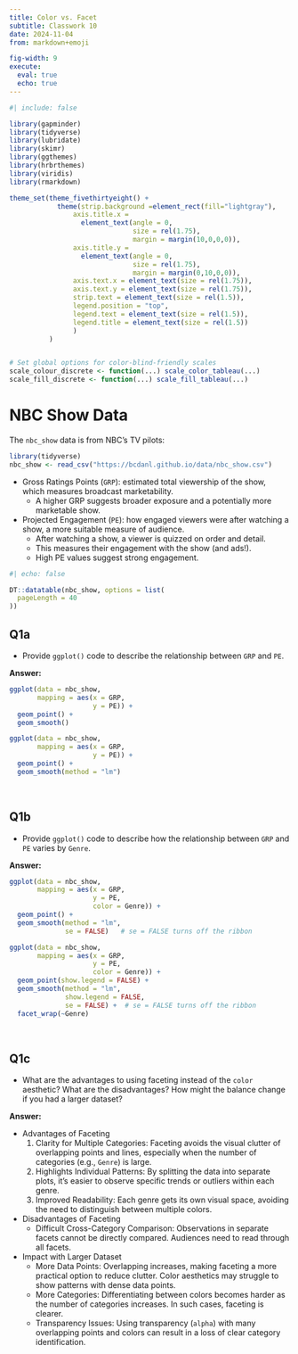 ```yaml
---
title: Color vs. Facet
subtitle: Classwork 10
date: 2024-11-04
from: markdown+emoji

fig-width: 9
execute: 
  eval: true
  echo: true
---
```


```r
#| include: false

library(gapminder)
library(tidyverse)
library(lubridate)
library(skimr)
library(ggthemes)
library(hrbrthemes)
library(viridis)
library(rmarkdown)

theme_set(theme_fivethirtyeight() +
            theme(strip.background =element_rect(fill="lightgray"),
                axis.title.x = 
                  element_text(angle = 0,
                               size = rel(1.75),
                               margin = margin(10,0,0,0)),
                axis.title.y = 
                  element_text(angle = 0,
                               size = rel(1.75),
                               margin = margin(0,10,0,0)),
                axis.text.x = element_text(size = rel(1.75)),
                axis.text.y = element_text(size = rel(1.75)),
                strip.text = element_text(size = rel(1.5)),
                legend.position = "top",
                legend.text = element_text(size = rel(1.5)),
                legend.title = element_text(size = rel(1.5))
                )
          )


# Set global options for color-blind-friendly scales
scale_colour_discrete <- function(...) scale_color_tableau(...)
scale_fill_discrete <- function(...) scale_fill_tableau(...)

```

# NBC Show Data

The `nbc_show` data is from NBC’s TV pilots:

```r
library(tidyverse)
nbc_show <- read_csv("https://bcdanl.github.io/data/nbc_show.csv")
```

- Gross Ratings Points (`GRP`): estimated total viewership of the show, which measures broadcast marketability.
  - A higher GRP suggests broader exposure and a potentially more marketable show.

- Projected Engagement (`PE`): how engaged viewers were after watching a show, a more suitable measure of audience.
  - After watching a show, a viewer is quizzed on order and detail.
  - This measures their engagement with the show (and ads!).
  - High PE values suggest strong engagement.

```r
#| echo: false

DT::datatable(nbc_show, options = list(
  pageLength = 40
))
```


## Q1a
- Provide `ggplot()` code to describe the relationship between `GRP` and `PE`.

**Answer:**

```r
ggplot(data = nbc_show,
       mapping = aes(x = GRP,
                     y = PE)) +
  geom_point() +
  geom_smooth()
```


```r
ggplot(data = nbc_show,
       mapping = aes(x = GRP,
                     y = PE)) +
  geom_point() +
  geom_smooth(method = "lm")
```


<br>


## Q1b
- Provide `ggplot()` code to describe how the relationship between `GRP` and `PE` varies by `Genre`.

**Answer:**

```r
ggplot(data = nbc_show,
       mapping = aes(x = GRP,
                     y = PE,
                     color = Genre)) +
  geom_point() +
  geom_smooth(method = "lm",
              se = FALSE)   # se = FALSE turns off the ribbon
```


```r
ggplot(data = nbc_show,
       mapping = aes(x = GRP,
                     y = PE,
                     color = Genre)) +
  geom_point(show.legend = FALSE) +
  geom_smooth(method = "lm",
              show.legend = FALSE,
              se = FALSE) +  # se = FALSE turns off the ribbon
  facet_wrap(~Genre)
```


<br>

## Q1c
- What are the advantages to using faceting instead of the `color` aesthetic? What are the disadvantages? How might the balance change if you had a larger dataset?

**Answer:**


- Advantages of Faceting
	1. Clarity for Multiple Categories: Faceting avoids the visual clutter of overlapping points and lines, especially when the number of categories (e.g., `Genre`) is large.
	2. Highlights Individual Patterns: By splitting the data into separate plots, it’s easier to observe specific trends or outliers within each genre.
	3. Improved Readability: Each genre gets its own visual space, avoiding the need to distinguish between multiple colors.

- Disadvantages of Faceting
	- Difficult Cross-Category Comparison: Observations in separate facets cannot be directly compared. Audiences need to read through all facets.

- Impact with Larger Dataset
	-	More Data Points: Overlapping increases, making faceting a more practical option to reduce clutter. Color aesthetics may struggle to show patterns with dense data points.
	-	More Categories: Differentiating between colors becomes harder as the number of categories increases. In such cases, faceting is clearer.
	-	Transparency Issues: Using transparency (`alpha`) with many overlapping points and colors can result in a loss of clear category identification.

<br>
